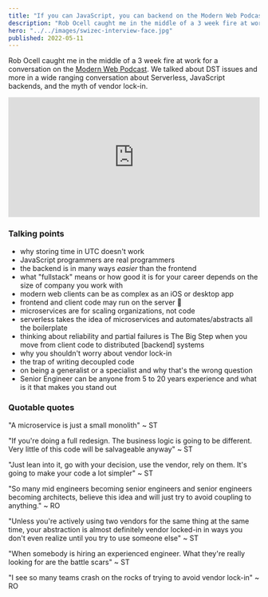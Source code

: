 ```yaml
---
title: "If you can JavaScript, you can backend on the Modern Web Podcast"
description: "Rob Ocell caught me in the middle of a 3 week fire at work for a conversation on the Modern Web Podcast. We talked about DST issues and more in a wide ranging conversation about Serverless, JavaScript backends, and the myth of vendor lock-in."
hero: "../../images/swizec-interview-face.jpg"
published: 2022-05-11
---
```


Rob Ocell caught me in the middle of a 3 week fire at work for a conversation on the [Modern Web Podcast](https://modernweb.podbean.com/e/s09e08-modern-web-podcast-if-you-can-javascript-you-can-frontend-with-swizec-teller/). We talked about DST issues and more in a wide ranging conversation about Serverless, JavaScript backends, and the myth of vendor lock-in.

<iframe
  title="Modern Web"
  allowtransparency="true"
  height="240"
  width="100%"
  style="border: none; min-width: min(100%, 430px);"
  scrolling="no"
  data-name="pb-iframe-player"
  src="https://www.podbean.com/player-v2/?i=3m5bz-f0593-pbblog-playlist&share=1&download=1&fonts=Arial&skin=1&font-color=&rtl=0&logo_link=&btn-skin=7&size=240"
  allowfullscreen=""
></iframe>

### Talking points

- why storing time in UTC doesn't work
- JavaScript programmers are real programmers
- the backend is in many ways _easier_ than the frontend
- what "fullstack" means or how good it is for your career depends on the size of company you work with
- modern web clients can be as complex as an iOS or desktop app
- frontend and client code may run on the server 🤯
- microservices are for scaling organizations, not code
- serverless takes the idea of microservices and automates/abstracts all the boilerplate
- thinking about reliability and partial failures is The Big Step when you move from client code to distributed [backend] systems
- why you shouldn't worry about vendor lock-in
- the trap of writing decoupled code
- on being a generalist or a specialist and why that's the wrong question
- Senior Engineer can be anyone from 5 to 20 years experience and what is it that makes you stand out

### Quotable quotes

"A microservice is just a small monolith" ~ ST

"If you're doing a full redesign. The business logic is going to be different. Very little of this code will be salvageable anyway" ~ ST

"Just lean into it, go with your decision, use the vendor, rely on them. It's going to make your code a lot simpler" ~ ST

"So many mid engineers becoming senior engineers and senior engineers becoming architects, believe this idea and will just try to avoid coupling to anything." ~ RO

"Unless you're actively using two vendors for the same thing at the same time, your abstraction is almost definitely vendor locked-in in ways you don't even realize until you try to use someone else" ~ ST

"When somebody is hiring an experienced engineer. What they're really looking for are the battle scars" ~ ST

"I see so many teams crash on the rocks of trying to avoid vendor lock-in" ~ RO
